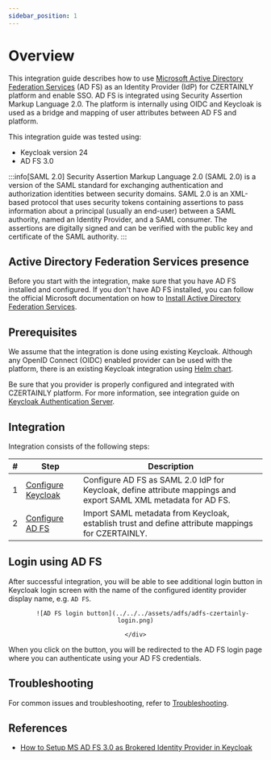 ```yaml
---
sidebar_position: 1
---
```


# Overview

This integration guide describes how to use [Microsoft Active Directory Federation Services](https://learn.microsoft.com/en-us/windows-server/identity/ad-fs/ad-fs-overview) (AD FS) as an Identity Provider (IdP) for CZERTAINLY platform and enable SSO. AD FS is integrated using Security Assertion Markup Language 2.0. The platform is internally using OIDC and Keycloak is used as a bridge and mapping of user attributes between AD FS and platform.

This integration guide was tested using:
- Keycloak version 24
- AD FS 3.0

:::info[SAML 2.0]
Security Assertion Markup Language 2.0 (SAML 2.0) is a version of the SAML standard for exchanging authentication and authorization identities between security domains. SAML 2.0 is an XML-based protocol that uses security tokens containing assertions to pass information about a principal (usually an end-user) between a SAML authority, named an Identity Provider, and a SAML consumer. The assertions are digitally signed and can be verified with the public key and certificate of the SAML authority.
:::

## Active Directory Federation Services presence

Before you start with the integration, make sure that you have AD FS installed and configured. If you don't have AD FS installed, you can follow the official Microsoft documentation on how to [Install Active Directory Federation Services](https://learn.microsoft.com/en-us/windows-server/identity/ad-fs/deployment/install-the-ad-fs-role-service).

## Prerequisites

We assume that the integration is done using existing Keycloak. Although any OpenID Connect (OIDC) enabled provider can be used with the platform, there is an existing Keycloak integration using [Helm chart](../../installation-guide/deployment/deployment-helm/overview.md).

Be sure that you provider is properly configured and integrated with CZERTAINLY platform. For more information, see integration guide on [Keycloak Authentication Server](../keycloak/overview.md).

## Integration

Integration consists of the following steps:

| # | Step                                           | Description                                                                                                     |
|---|------------------------------------------------|-----------------------------------------------------------------------------------------------------------------|
| 1 | [Configure Keycloak](./configure-keycloak.mdx) | Configure AD FS as SAML 2.0 IdP for Keycloak, define attribute mappings and export SAML XML metadata for AD FS. |
| 2 | [Configure AD FS](./configure-adfs.mdx)        | Import SAML metadata from Keycloak, establish trust and define attribute mappings for CZERTAINLY.               |

## Login using AD FS

After successful integration, you will be able to see additional login button in Keycloak login screen with the name of the configured identity provider display name, e.g. `AD FS`.

<center>
    <div style={{width: "40%"}}>

        ![AD FS login button](../../../assets/adfs/adfs-czertainly-login.png)

    </div>
</center>

When you click on the button, you will be redirected to the AD FS login page where you can authenticate using your AD FS credentials.

## Troubleshooting

For common issues and troubleshooting, refer to [Troubleshooting](./troubleshooting.md).

## References

- [How to Setup MS AD FS 3.0 as Brokered Identity Provider in Keycloak](https://www.keycloak.org/2017/03/how-to-setup-ms-ad-fs-30-as-brokered)
